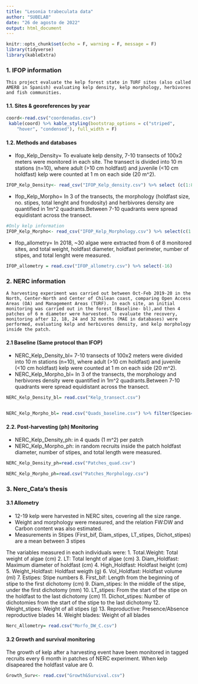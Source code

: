 ```yaml
---
title: "Lesonia trabeculata data"
author: "SUBELAB"
date: "26 de agosto de 2022"
output: html_document
---
```


```r
knitr::opts_chunk$set(echo = F, warning = F, message = F)
library(tidyverse)
library(kableExtra)
```


### 1. IFOP information
    
    This project evaluate the kelp forest state in TURF sites (also called AMERB in Spanish) evaluating kelp density, kelp morphology, herbivores and fish communities. 
  

#### 1.1. Sites & georeferences by year

```r
coord<-read.csv("coordenadas.csv")
 kable(coord) %>% kable_styling(bootstrap_options = c("striped", 
    "hover", "condensed"), full_width = F)
```

#### 1.2. Methods and databases


  - Ifop_Kelp_Density= To evaluate kelp density, 7-10 transects of 100x2 meters were monitored in each site. The transect is divided into 10 m stations (n=10), where adult (>10 cm holdfast) and juvenile (<10 cm holdfast) kelp were counted at 1 m on each side (20 m^2).

```r
IFOP_Kelp_Density<- read_csv("IFOP_Kelp_density.csv") %>% select (c(1:8,13:18,21))%>% mutate(Site=as.factor(Site),Management=as.factor(Management),Species=as.factor(Species), Stage=as.factor(Stage)) %>% filter(Species=="Lessonia trabeculata")

```


  - Ifop_Kelp_Morpho= In 3 of the transects, the morphology (holdfast size, no. stipes, total lenght and frondosity) and herbivores density are quantified in 1m^2 quadrants.Between 7-10 quadrants were spread equidistant across the transect.


```r
#Only kelp information
IFOP_Kelp_Morpho<- read_csv("IFOP_Kelp_Morphology.csv") %>% select(c(1:9,11:13,15:19)) %>%  mutate(Site=as.factor(Site),Management=as.factor(Management),Group=as.factor(Group),Species=as.factor(Species)) %>% filter(Group=="Macroalga", Species =="Lessonia trabeculata")

```
  
  - Ifop_allometry= In 2018, ~30 algae were extracted from 6 of 8 monitored sites, and total weight, holdfast diameter, holdfast perimeter, number of stipes, and total lenght were measured.
  
```r
IFOP_allometry = read.csv("IFOP_allometry.csv") %>% select(-16)

```
  


### 2. NERC information

    A harvesting experiment was carried out between Oct-Feb 2019-20 in the North, Center-North and Center of Chilean coast, comparing Open Access Areas (OA) and Management Areas (TURF). In each site, an initial monitoring was carried out in the forest (Baseline- bl),and then 4 patches of 6 m diameter were harvested. To evaluate the recovery, monitoring after 12, 18, 24 and 32 months (MAE in databases) were performed, evaluating kelp and herbivores density, and kelp morphology inside the patch. 
    
#### 2.1 Baseline (Same protocol than IFOP)

  - NERC_Kelp_Density_bl= 7-10 transects of 100x2 meters were divided into 10 m stations (n=10), where adult (>10 cm holdfast) and juvenile (<10 cm holdfast) kelp were counted at 1 m on each side (20 m^2).
  - NERC_Kelp_Morpho_bl= In 3 of the transects, the morphology and herbivores density were quantified in 1m^2 quadrants.Between 7-10 quadrants were spread equidistant across the transect.

```r
NERC_Kelp_Density_bl= read.csv("Kelp_transect.csv")


NERC_Kelp_Morpho_bl= read.csv("Quads_baseline.csv") %>% filter(Species=="Lessonia trabeculata")

```


#### 2.2. Post-harvesting (ph) Monitoring  
  
  - NERC_Kelp_Density_ph: in 4 quads (1 m^2) per patch
  - NERC_Kelp_Morpho_ph: in random recruits inside the patch holdfast diameter, number of stipes, and total length were measured.
  
```r
NERC_Kelp_Density_ph=read.csv("Patches_quad.csv")

NERC_Kelp_Morpho_ph=read.csv("Patches_Morphology.csv")

```
  

### 3. Nerc_Cata's thesis

#### 3.1 Allometry
  
  - 12-19 kelp were harvested in NERC sites, covering all the size range.
  - Weight and morphology were measured, and the relation FW:DW and Carbon content was also estimated. 
  - Measurements in Stipes (First_bif, Diam_stipes, LT_stipes, Dichot_stipes) are a mean between 3  stipes  
  
  The variables measured in each individuals were:
    1. Total.Weight: Total weight of algae (cm)
    2. LT: Total lenght of algae (cm)
    3. Diam_Holdfast: Maximum diameter of holdfast (cm)
    4. High_Holdfast: Holdfast height (cm)
    5. Weight_Holdfast: Holdfast weigth (g)
    6. Vol_Holdfast: Holdfast volume (ml)
    7. Estipes: Stipe numbers 
    8. First_bif: Length from the beginning of stipe to the first dichotomy (cm)
    9. Diam_stipes: In the middle of the stipe, under the first dichotomy (mm)
    10. LT_stipes: From the start of the stipe on the holdfast to the last dichotomy (cm)
    11. Dichot_stipes: Number of dichotomies from the start of the stipe to the last dichotomy
    12. Weight_stipes: Weight of all stipes (g)
    13. Reproductive: Presence/Absence reproductive blades
    14. Weight blades: Weight of all blades 
  
```r
Nerc_Allometry= read.csv("Morfo_DW_C.csv")

```



#### 3.2 Growth and survival monitoring
   
   The growth of kelp after a harvesting event have been monitored in tagged recruits every 6 month in patches of NERC experiment. When kelp disapeared the holdfast value are 0.
   
```r
Growth_Surv<- read.csv("Growth&Survival.csv")

```

